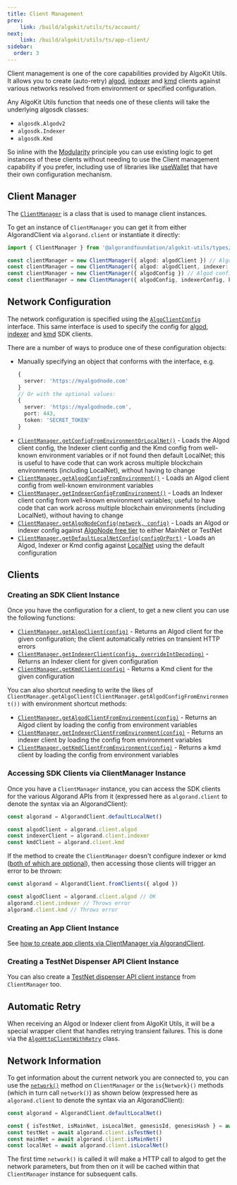 ```yaml
---
title: Client Management
prev: 
    link: /build/algokit/utils/ts/account/
next:
    link: /build/algokit/utils/ts/app-client/
sidebar:
  order: 3
---
```


Client management is one of the core capabilities provided by AlgoKit Utils. It allows you to create (auto-retry) [algod](https://developer.algorand.org/docs/rest-apis/algod), [indexer](https://developer.algorand.org/docs/rest-apis/indexer) and [kmd](https://developer.algorand.org/docs/rest-apis/kmd) clients against various networks resolved from environment or specified configuration.

Any AlgoKit Utils function that needs one of these clients will take the underlying algosdk classes:
- `algosdk.Algodv2`
- `algosdk.Indexer`
- `algosdk.Kmd`

So inline with the [Modularity](/build/algokit/utils/ts/overview#core-principles) principle you can use existing logic to get instances of these clients without needing to use the Client management capability if you prefer, including use of libraries like [useWallet](https://github.com/TxnLab/use-wallet) that have their own configuration mechanism.

## Client Manager

The [`ClientManager`](https://github.com/algorandfoundation/algokit-utils-ts/blob/main/docs/code/classes/types_client_manager.ClientManager.md) is a class that is used to manage client instances.

To get an instance of `ClientManager` you can get it from either AlgorandClient via `algorand.client` or instantiate it directly:

```typescript showLineNumbers=false
import { ClientManager } from '@algorandfoundation/algokit-utils/types/client-manager'

const clientManager = new ClientManager({ algod: algodClient }) // Algod client only
const clientManager = new ClientManager({ algod: algodClient, indexer: indexerClient, kmd: kmdClient }) // All clients
const clientManager = new ClientManager({ algodConfig }) // Algod config only
const clientManager = new ClientManager({ algodConfig, indexerConfig, kmdConfig }) // All client configs
```

## Network Configuration

The network configuration is specified using the [`AlgoClientConfig`](https://github.com/algorandfoundation/algokit-utils-ts/blob/main/docs/code/interfaces/types_network_client.AlgoClientConfig.md) interface. This same interface is used to specify the config for [algod](https://algorand.github.io/js-algorand-sdk/classes/Algodv2.html), [indexer](https://algorand.github.io/js-algorand-sdk/classes/Indexer.html) and [kmd](https://algorand.github.io/js-algorand-sdk/classes/Kmd.html) SDK clients.

There are a number of ways to produce one of these configuration objects:

- Manually specifying an object that conforms with the interface, e.g.
  ```typescript showLineNumbers=false
  {
    server: 'https://myalgodnode.com'
  }
  // Or with the optional values:
  {
    server: 'https://myalgodnode.com',
    port: 443,
    token: 'SECRET_TOKEN'
  }
  ```
- [`ClientManager.getConfigFromEnvironmentOrLocalNet()`](https://github.com/algorandfoundation/algokit-utils-ts/blob/main/docs/code/classes/types_client_manager.ClientManager.md#getconfigfromenvironmentorlocalnet) - Loads the Algod client config, the Indexer client config and the Kmd config from well-known environment variables or if not found then default LocalNet; this is useful to have code that can work across multiple blockchain environments (including LocalNet), without having to change
- [`ClientManager.getAlgodConfigFromEnvironment()`](https://github.com/algorandfoundation/algokit-utils-ts/blob/main/docs/code/classes/types_client_manager.ClientManager.md#getalgodconfigfromenvironment) - Loads an Algod client config from well-known environment variables
- [`ClientManager.getIndexerConfigFromEnvironment()`](https://github.com/algorandfoundation/algokit-utils-ts/blob/main/docs/code/classes/types_client_manager.ClientManager.md#getindexerconfigfromenvironment) - Loads an Indexer client config from well-known environment variables; useful to have code that can work across multiple blockchain environments (including LocalNet), without having to change
- [`ClientManager.getAlgoNodeConfig(network, config)`](https://github.com/algorandfoundation/algokit-utils-ts/blob/main/docs/code/classes/types_client_manager.ClientManager.md#getalgonodeconfig) - Loads an Algod or indexer config against [AlgoNode free tier](https://nodely.io/docs/free/start) to either MainNet or TestNet
- [`ClientManager.getDefaultLocalNetConfig(configOrPort)`](https://github.com/algorandfoundation/algokit-utils-ts/blob/main/docs/code/classes/types_client_manager.ClientManager.md#getdefaultlocalnetconfig) - Loads an Algod, Indexer or Kmd config against [LocalNet](https://github.com/algorandfoundation/algokit-cli/blob/main/docs/features/localnet.md) using the default configuration

## Clients

### Creating an SDK Client Instance

Once you have the configuration for a client, to get a new client you can use the following functions:

- [`ClientManager.getAlgoClient(config)`](https://github.com/algorandfoundation/algokit-utils-ts/blob/main/docs/code/classes/types_client_manager.ClientManager.md#getalgoclient) - Returns an Algod client for the given configuration; the client automatically retries on transient HTTP errors
- [`ClientManager.getIndexerClient(config, overrideIntDecoding)`](https://github.com/algorandfoundation/algokit-utils-ts/blob/main/docs/code/classes/types_client_manager.ClientManager.md#getindexerclient) - Returns an Indexer client for given configuration
- [`ClientManager.getKmdClient(config)`](https://github.com/algorandfoundation/algokit-utils-ts/blob/main/docs/code/classes/types_client_manager.ClientManager.md#getkmdclient) - Returns a Kmd client for the given configuration

You can also shortcut needing to write the likes of `ClientManager.getAlgoClient(ClientManager.getAlgodConfigFromEnvironment())` with environment shortcut methods:

- [`ClientManager.getAlgodClientFromEnvironment(config)`](https://github.com/algorandfoundation/algokit-utils-ts/blob/main/docs/code/classes/types_client_manager.ClientManager.md#getalgodclientfromenvironment) - Returns an Algod client by loading the config from environment variables
- [`ClientManager.getIndexerClientFromEnvironment(config)`](https://github.com/algorandfoundation/algokit-utils-ts/blob/main/docs/code/classes/types_client_manager.ClientManager.md#getindexerclientfromenvironment) - Returns an indexer client by loading the config from environment variables
- [`ClientManager.getKmdClientFromEnvironment(config)`](https://github.com/algorandfoundation/algokit-utils-ts/blob/main/docs/code/classes/types_client_manager.ClientManager.md#getkmdclientfromenvironment) - Returns a kmd client by loading the config from environment variables

### Accessing SDK Clients via ClientManager Instance

Once you have a `ClientManager` instance, you can access the SDK clients for the various Algorand APIs from it (expressed here as `algorand.client` to denote the syntax via an AlgorandClient):

```typescript showLineNumbers=false
const algorand = AlgorandClient.defaultLocalNet()

const algodClient = algorand.client.algod
const indexerClient = algorand.client.indexer
const kmdClient = algorand.client.kmd
```

If the method to create the `ClientManager` doesn't configure indexer or kmd ([both of which are optional](#client-management)), then accessing those clients will trigger an error to be thrown:

```typescript showLineNumbers=false
const algorand = AlgorandClient.fromClients({ algod })

const algodClient = algorand.client.algod // OK
algorand.client.indexer // Throws error
algorand.client.kmd // Throws error
```

### Creating an App Client Instance

See [how to create app clients via ClientManager via AlgorandClient](/build/algokit/utils/ts/app-client#via-algorandclient).

### Creating a TestNet Dispenser API Client Instance

You can also create a [TestNet dispenser API client instance](/build/algokit/utils/ts/dispenser#creating-a-dispenser-client) from `ClientManager` too.

## Automatic Retry

When receiving an Algod or Indexer client from AlgoKit Utils, it will be a special wrapper client that handles retrying transient failures. This is done via the [`AlgoHttpClientWithRetry`](https://github.com/algorandfoundation/algokit-utils-ts/blob/main/docs/code/classes/types_algo_http_client_with_retry.AlgoHttpClientWithRetry.md) class.

## Network Information

To get information about the current network you are connected to, you can use the [`network()`](https://github.com/algorandfoundation/algokit-utils-ts/blob/main/docs/code/classes/types_client_manager.ClientManager.md#network) method on `ClientManager` or the `is{Network}()` methods (which in turn call `network()`) as shown below (expressed here as `algorand.client` to denote the syntax via an AlgorandClient):

```typescript showLineNumbers=false
const algorand = AlgorandClient.defaultLocalNet()

const { isTestNet, isMainNet, isLocalNet, genesisId, genesisHash } = await algorand.client.network()
const testNet = await algorand.client.isTestNet()
const mainNet = await algorand.client.isMainNet()
const localNet = await algorand.client.isLocalNet()
```

The first time `network()` is called it will make a HTTP call to algod to get the network parameters, but from then on it will be cached within that `ClientManager` instance for subsequent calls.